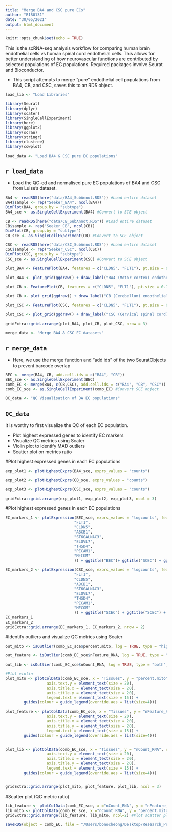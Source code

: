 ```yaml
---
title: "Merge BA4 and CSC pure ECs"
author: "B180131"
date: "30/05/2021"
output: html_document
---
```


```r
knitr::opts_chunk$set(echo = TRUE)
```

This is the scRNA-seq analysis workflow for comparing human brain endothelial cells vs human spinal cord endothelial cells. This allows for better understanding of how neurovascular functions are contributed by selected populations of EC populations. Required packages involve Seurat and Bioconductor. 

* This script attempts to merge "pure" endothelial cell populations from BA4, CB, and CSC, saves this to an RDS object.

```r
load_lib <- "Load Libraries"
```

```r
library(Seurat) 
library(dplyr)
library(scater)
library(SingleCellExperiment)
library(here)
library(ggplot2)
library(scran)
library(stringr)
library(clustree)
library(cowplot)
```


```r
load_data <- "Load BA4 & CSC pure EC populations"
```
## `r load_data`
* Load the QC-ed and normalised pure EC populations of BA4 and CSC from Luise's dataset.


```r
BA4 <- readRDS(here("data/BA4_SubAnnot.RDS")) #Load entire dataset
BA4$sample <- rep("Seeker_BA4", ncol(BA4))
DimPlot(BA4, group.by = "subtype")
BA4_sce <- as.SingleCellExperiment(BA4) #Convert to SCE object

CB <- readRDS(here("data/CB_SubAnnot.RDS")) #Load entire dataset
CB$sample <- rep("Seeker_CB", ncol(CB))
DimPlot(CB, group.by = "subtype")
CB_sce <- as.SingleCellExperiment(CB) #Convert to SCE object

CSC <- readRDS(here("data/CSC_SubAnnot.RDS")) #Load entire dataset
CSC$sample <- rep("Seeker_CSC", ncol(CSC))
DimPlot(CSC, group.by = "subtype")
CSC_sce <- as.SingleCellExperiment(CSC) #Convert to SCE object
```


```r
plot_BA4 <- FeaturePlot(BA4, features = c("CLDN5", "FLT1"), pt.size = 0.7) 

plot_BA4 <- plot_grid(ggdraw() + draw_label("BA4 (Motor cortex) endothelial cells", size = 15, fontface = "bold"), plot_BA4, ncol = 1, rel_heights = c(0.1,1))

plot_CB <- FeaturePlot(CB, features = c("CLDN5", "FLT1"), pt.size = 0.7) 

plot_CB <- plot_grid(ggdraw() + draw_label("CB (Cerebellum) endothelial cells", size = 15, fontface = "bold"), plot_CB, ncol = 1, rel_heights = c(0.1,1))

plot_CSC <- FeaturePlot(CSC, features = c("CLDN5", "FLT1"), pt.size = 0.7) 

plot_CSC <- plot_grid(ggdraw() + draw_label("CSC (Cervical spinal cord) endothelial cells", size = 15, fontface = "bold"), plot_CSC, ncol = 1, rel_heights = c(0.1,1))

gridExtra::grid.arrange(plot_BA4, plot_CB, plot_CSC, nrow = 3)
```


```r
merge_data <- "Merge BA4 & CSC EC datasets"
```
## `r merge_data`
* Here, we use the merge function and "add ids" of the two SeuratObjects to prevent barcode overlap


```r
BEC <- merge(BA4, CB, add.cell.ids = c("BA4", "CB"))
BEC_sce <- as.SingleCellExperiment(BEC)
comb_EC <- merge(BA4, c(CB,CSC), add.cell.ids = c("BA4", "CB", "CSC"))
comb_EC_sce <- as.SingleCellExperiment(comb_EC) #Convert SCE object
```


```r
QC_data <- "QC Visualisation of BA EC populations"
```
## `QC_data`
It is worthy to first visualize the QC of each EC population.

* Plot highest expressed genes to identify EC markers 
* Visualize QC metrics using Scater
* Violin plot to identify MAD outliers
* Scatter plot on metrics ratio


#Plot highest expressed genes in each EC populations
```r
exp_plot1 <- plotHighestExprs(BA4_sce, exprs_values = "counts")

exp_plot2 <- plotHighestExprs(CB_sce, exprs_values = "counts")

exp_plot3 <- plotHighestExprs(CSC_sce, exprs_values = "counts")

gridExtra::grid.arrange(exp_plot1, exp_plot2, exp_plot3, ncol = 3)
```


#Plot highest expressed genes in each EC populations
```r
EC_markers_1 <- plotExpression(BEC_sce, exprs_values = "logcounts", features = c("VWF",
                              "FLT1",
                              "CLDN5",
                              "ABCB1",
                              "ST6GALNAC3",
                              "ELOVL7",
                              "THSD4",
                              "PECAM1",
                              "MECOM"
                              )) + ggtitle("BEC")+ ggtitle("SCEC") + ggtitle("BEC") + theme(plot.title = element_text(hjust = 0.5))

EC_markers_2 <- plotExpression(CSC_sce, exprs_values = "logcounts", features = c("VWF",
                              "FLT1",
                              "CLDN5",
                              "ABCB1",
                              "ST6GALNAC3",
                              "ELOVL7",
                              "THSD4",
                              "PECAM1",
                              "MECOM"
                              )) + ggtitle("SCEC") + ggtitle("SCEC") + theme(plot.title = element_text(hjust = 0.5))
EC_markers_1
EC_markers_2
gridExtra::grid.arrange(EC_markers_1, EC_markers_2, nrow = 2)
```


#Identify outliers and visualize QC metrics using Scater
```r
out_mito <- isOutlier(comb_EC_sce$percent.mito, log = TRUE, type = "higher", nmads = 3)

out_feature <- isOutlier(comb_EC_sce$nFeature_RNA, log = TRUE, type = "both", nmads = 3)

out_lib <- isOutlier(comb_EC_sce$nCount_RNA, log = TRUE, type = "both", nmads = 3)

#Plot violin
plot_mito <- plotColData(comb_EC_sce, x = "Tissues", y = "percent.mito", colour_by = I(out_mito)) + theme(axis.text.x = element_text(size = 20),
                  axis.text.y = element_text(size = 20),
                  axis.title.x = element_text(size = 20),
                  axis.title.y = element_text(size = 20),
                  legend.text = element_text(size = 15)) +
        guides(colour = guide_legend(override.aes = list(size=4)))

plot_feature <- plotColData(comb_EC_sce, x = "Tissues", y = "nFeature_RNA", colour_by = I(out_feature)) + theme(axis.text.x = element_text(size = 20),
                  axis.text.y = element_text(size = 20),
                  axis.title.x = element_text(size = 20),
                  axis.title.y = element_text(size = 20),
                  legend.text = element_text(size = 15)) +
        guides(colour = guide_legend(override.aes = list(size=4)))


plot_lib <- plotColData(comb_EC_sce, x = "Tissues", y = "nCount_RNA", colour_by = I(out_lib)) + theme(axis.text.x = element_text(size = 20),
                  axis.text.y = element_text(size = 20),
                  axis.title.x = element_text(size = 20),
                  axis.title.y = element_text(size = 20),
                  legend.text = element_text(size = 15)) +
        guides(colour = guide_legend(override.aes = list(size=4)))


gridExtra::grid.arrange(plot_mito, plot_feature, plot_lib, ncol = 3) 
```


#Scatter plot (QC metric ratio)
```r
lib_feature <- plotColData(comb_EC_sce, x ="nCount_RNA", y = "nFeature_RNA", colour_by = "Tissues")
lib_mito <- plotColData(comb_EC_sce, x ="nCount_RNA", y = "percent.mito", colour_by = "Tissues")
gridExtra::grid.arrange(lib_feature, lib_mito, ncol=2) #Plot scatter plot of QC metrics
```


```r
saveRDS(object = comb_EC, file = "/Users/bonocheong/Desktop/Research_Project/Datasets/Dissertation/data/merged_EC.RDS")
```





